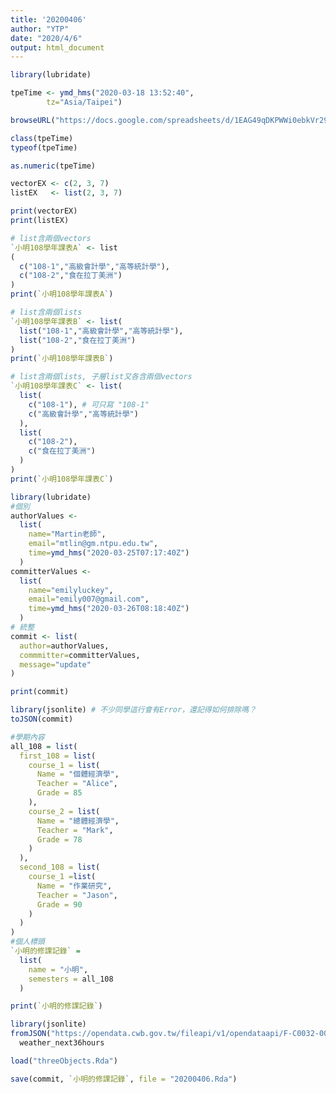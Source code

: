 ```yaml
---
title: '20200406'
author: "YTP"
date: "2020/4/6"
output: html_document
---
```


```r
library(lubridate)
```

```r
tpeTime <- ymd_hms("2020-03-18 13:52:40",
        tz="Asia/Taipei")
```

```r
browseURL("https://docs.google.com/spreadsheets/d/1EAG49qDKPWWi0ebkVr29TLrvVnoBPfkvxYY-J3xLAHY/edit#gid=458686645")
```

```r
class(tpeTime)
typeof(tpeTime)

as.numeric(tpeTime)
```

```r
vectorEX <- c(2, 3, 7)
listEX   <- list(2, 3, 7)

print(vectorEX)
print(listEX)
```

```r
# list含兩個vectors
`小明108學年課表A` <- list
(
  c("108-1","高級會計學","高等統計學"),
  c("108-2","食在拉丁美洲")
)
print(`小明108學年課表A`)
```

```r
# list含兩個lists
`小明108學年課表B` <- list(
  list("108-1","高級會計學","高等統計學"),
  list("108-2","食在拉丁美洲")
)
print(`小明108學年課表B`)
```

```r
# list含兩個lists, 子層list又各含兩個vectors
`小明108學年課表C` <- list(
  list(
    c("108-1"), # 可只寫 "108-1"
    c("高級會計學","高等統計學")
  ),
  list(
    c("108-2"),
    c("食在拉丁美洲")
  )
)
print(`小明108學年課表C`)
```

```r
library(lubridate)
#個別
authorValues <- 
  list(
    name="Martin老師",  
    email="mtlin@gm.ntpu.edu.tw",
    time=ymd_hms("2020-03-25T07:17:40Z")
  )
committerValues <- 
  list(
    name="emilyluckey", 
    email="emily007@gmail.com",
    time=ymd_hms("2020-03-26T08:18:40Z")
  )
# 統整
commit <- list(
  author=authorValues,
  commmitter=committerValues,
  message="update"
)

print(commit)
```

```r
library(jsonlite) # 不少同學這行會有Error，還記得如何排除嗎？
toJSON(commit)
```

```r
#學期內容
all_108 = list(
  first_108 = list(
    course_1 = list(
      Name = "個體經濟學",
      Teacher = "Alice",
      Grade = 85
    ),
    course_2 = list(
      Name = "總體經濟學",
      Teacher = "Mark",
      Grade = 78
    )
  ), 
  second_108 = list(
    course_1 =list(
      Name = "作業研究",
      Teacher = "Jason",
      Grade = 90
    )
  )
)
#個人標頭
`小明的修課記錄` = 
  list(
    name = "小明",
    semesters = all_108 
  )

print(`小明的修課記錄`)
```

```r
library(jsonlite)
fromJSON("https://opendata.cwb.gov.tw/fileapi/v1/opendataapi/F-C0032-001?Authorization=rdec-key-123-45678-011121314&format=JSON") ->
  weather_next36hours
```

```r
load("threeObjects.Rda")
```

```r
save(commit, `小明的修課記錄`, file = "20200406.Rda")
```

